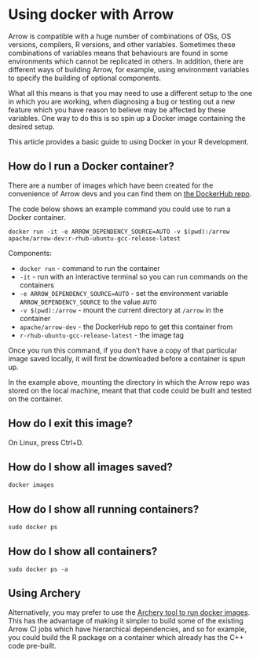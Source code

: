 # Using docker with Arrow

Arrow is compatible with a huge number of combinations of OSs, OS versions, 
compilers, R versions, and other variables.  Sometimes these combinations of 
variables means that behaviours are found in some environments which cannot be 
replicated in others.  In addition, there are different ways of building Arrow, 
for example, using environment variables to specify the building of optional 
components.

What all this means is that you may need to use a different setup to the one in 
which you are working, when diagnosing a bug or testing out a new feature which 
you have reason to believe may be affected by these variables.  One way to do 
this is so spin up a Docker image containing the desired setup.

This article provides a basic guide to using Docker in your R development.

## How do I run a Docker container?

There are a number of images which have been created for the convenience of 
Arrow devs and you can find them on [the DockerHub repo](https://hub.docker.com/r/apache/arrow-dev/tags).

The code below shows an example command you could use to run a Docker container.

```shell
docker run -it -e ARROW_DEPENDENCY_SOURCE=AUTO -v $(pwd):/arrow apache/arrow-dev:r-rhub-ubuntu-gcc-release-latest
```

Components:

* `docker run` - command to run the container
* `-it` - run with an interactive terminal so you can run commands on the containers
* `-e ARROW_DEPENDENCY_SOURCE=AUTO` - set the environment variable `ARROW_DEPENDENCY_SOURCE` to the value `AUTO`
* `-v $(pwd):/arrow` - mount the current directory at `/arrow` in the container
* `apache/arrow-dev` - the DockerHub repo to get this container from
* `r-rhub-ubuntu-gcc-release-latest` - the image tag

Once you run this command, if you don't have a copy of that particular image 
saved locally, it will first be downloaded before a container is spun up.

In the example above, mounting the directory in which the Arrow repo was stored 
on the local machine, meant that that code could be built and tested on the 
container.

## How do I exit this image?

On Linux, press Ctrl+D.

## How do I show all images saved?

```shell
docker images
```

## How do I show all running containers?

```shell
sudo docker ps
```

## How do I show all containers?

```shell
sudo docker ps -a
```

## Using Archery

Alternatively, you may prefer to use the [Archery tool to run docker images](https://arrow.apache.org/docs/developers/docker.html).
This has the advantage of making it simpler to build some of the existing Arrow 
CI jobs which have hierarchical dependencies, and so for example, you could 
build the R package on a container which already has the C++ code pre-built.
